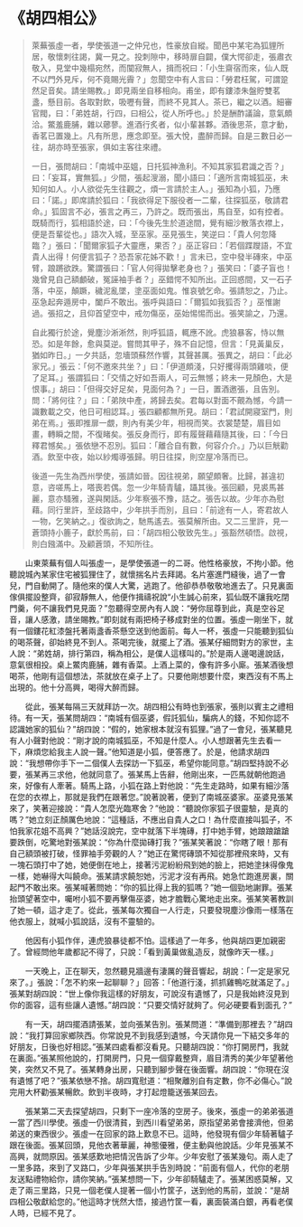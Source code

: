 # 《胡四相公》

> 萊蕪張虛一者，學使張道一之仲兄也，性豪放自縱。聞邑中某宅為狐貍所居，敬懷刺往謁，冀一見之。投刺隙中，移時扉自闢，僕大愕卻走，張肅衣敬入，見堂中幾榻宛然，而闃寂無人，揖而祝曰：「小生齋宿而來，仙人既不以門外見斥，何不竟賜光霽？」忽聞空中有人言曰：「勞君枉駕，可謂跫然足音矣。請坐賜教。」即見兩坐自移相向。甫坐，即有鏤漆朱盤貯雙茗盞，懸目前。各取對飲，吸嚦有聲，而終不見其人。茶已，繼之以酒。細審官閥，曰：「弟姓胡，行四，曰相公，從人所呼也。」於是酬酢議論，意氣頗洽。鱉羞鹿脯，雜以薌蓼。進酒行炙者，似小輩甚夥。酒後思茶，意才動，香茗已置幾上。凡有所思，應念即至。張大悅，盡醉而歸。自是三數日必一往，胡亦時至張家，俱如主客往來禮。
>
> 一日，張問胡曰：「南城中巫媼，日托狐神漁利。不知其家狐君識之否？」曰：「妄耳，實無狐。」少間，張起溲溺，聞小語曰：「適所言南城狐巫，未知何如人。小人欲從先生往觀之，煩一言請於主人。」張知為小狐，乃應曰：「諾。」即席請於狐曰：「我欲得足下服役者一二輩，往探狐巫，敬請君命。」狐固言不必，張言之再三，乃許之。既而張出，馬自至，如有控者。既騎而行，狐相語於途，曰：「今後先生於道途間，覺有細沙散落衣襟上，便是吾輩從也。」語次入城，至巫家。巫見張生，笑逆曰：「貴人何忽降臨？」張曰：「聞爾家狐子大靈應，果否？」巫正容曰：「若個蹀躞語，不宜貴人出得！何便言狐子？恐吾家花姊不歡！」言未已，空中發半磚來，中巫臂，踉蹡欲跌。驚謂張曰：「官人何得拋擊老身也？」張笑曰：「婆子盲也！幾曾見自己額顱破，冤誣袖手者？」巫錯愕不知所出。正回惑間，又一石子落，中巫，顛蹶，穢泥亂墜，塗巫面如鬼。惟哀號乞命。張請恕之，乃止。巫急起奔遁房中，闔戶不敢出。張呼與語曰：「爾狐如我狐否？」巫惟謝過。張招之，且仰首望空中，戒勿傷巫，巫始惕惕而出。張笑諭之，乃還。
>
> 自此獨行於途，覺塵沙淅淅然，則呼狐語，輒應不訛。虎狼暴客，恃以無恐。如是年餘，愈與莫逆。嘗問其甲子，殊不自記憶，但言：「見黃巢反，猶如昨日。」一夕共話，忽墻頭蘇然作響，其聲甚厲。張異之，胡曰：「此必家兄。」張云：「何不邀來共坐？」曰：「伊道頗淺，只好攫得兩頭雞啖，便了足耳。」張謂狐曰：「交情之好如吾兩人，可云無憾；終未一見顏色，大是恨事。」胡曰：「但得交好足矣，見面何為？」一日，置酒邀張，且告別。問：「將何往？」曰：「弟陜中產，將歸去矣。君每以對面不覿為憾，今請一識數載之交，他日可相認耳。」張四顧都無所見。胡曰：「君試開寢室門，則弟在焉。」張即推扉一覷，則內有美少年，相視而笑。衣裳楚楚，眉目如畫，轉瞬之間，不復睹矣。張反身而行，即有履聲藉藉隨其後，曰：「今日釋君憾矣。」張依戀不忍別。狐曰：「離合自有數，何容介介。」乃以巨觥勸酒。飲至中夜，始以紗燭導張歸。明日往探，則空屋冷落而已。
>
> 後道一先生為西州學使，張請如晉。因往視弟，願望頗奢。比歸，甚違初意，咨嗟馬上，嗒喪若偶。忽一少年騎青驢，躡其後。張回顧，見裘馬甚麗，意亦騷雅，遂與閑話。少年察張不豫，詰之。張告以故。少年亦為慰藉。同行里許，至歧路中，少年拱手而別，且曰：「前途有一人，寄君故人一物，乞笑納之。」復欲詢之，馳馬遙去。張莫解所由。又二三里許，見一蒼頭持小簏子，獻於馬前，曰：「胡四相公敬致先生。」張豁然頓悟。啟視，則白鏹滿中。及顧蒼頭，不知所往。

&emsp;&emsp;山東萊蕪有個人叫張虛一，是學使張道一的二哥。他性格豪放，不拘小節。他聽說城內某家住宅被狐狸住了，就懷揣名片去拜謁。名片塞進門縫後，過了一會兒，門自動開了。隨他來的僕人大驚，逃跑了。他卻恭恭敬敬地進去了。只見裏面傢俱擺設整齊，卻寂靜無人，他便作揖禱祝說“小生誠心前來，狐仙既不讓我吃閉門羹，何不讓我們見見面？”忽聽得空房內有人說：“勞你屈尊到此，真是空谷足音，讓人感激，請坐賜教。”即刻就有兩把椅子移成對坐的位置。張虛一剛坐下，就有一個鏤花紅漆盤托著兩盞香茶懸空送到他面前。每人一杯，張虛一只能聽到狐仙的喝茶聲，卻始終見不到人。茶喝完後，就擺上了酒。張某仔細問對方的家世，主人說：“弟姓胡，排行第四，稱為相公，是僕人這樣叫的。”於是兩人邊喝邊說話，意氣很相投。桌上鱉肉鹿脯，雜有香菜。上酒上菜的，像有許多小廝。張某酒後想喝茶，他剛有這個想法，茶就放在桌子上了。只要他剛想要什麼，東西沒有不馬上出現的。他十分高興，喝得大醉而歸。

&emsp;&emsp;從此，張某每隔三天就拜訪一次。胡四相公有時也到張家，張則以賓主之禮相待。有一天，張某問胡四：“南城有個巫婆，假託狐仙，騙病人的錢，不知你認不認識她家的狐仙？”胡四說：“假的，她家根本就沒有狐狸。”過了一會兒，張某聽見有人小聲對他說：“剛才說的南城狐巫，不知是什麼人。小人想跟著先生去看一下，麻煩您給我主人說一聲。”他知道是小狐，便答應了。於是，他請求胡四說：“我想帶你手下一二個僕人去探訪一下狐巫，希望你能同意。”胡四堅持說不必要，張某再三求他，他就同意了。張某馬上告辭，他剛出來，一匹馬就朝他跑過來，好像有人牽著。騎馬上路，小狐在路上對他說：“先生走路時，如果有細沙落在您的衣襟上，那就是我們在跟著您。”說著說著，便到了南城巫婆家。巫婆見張某來了，笑著迎接說：“貴人怎麼光臨寒舍？”他說：“聽說你家狐子很靈驗，是真的嗎？”她立刻正顏厲色地說：“這種話，不應出自貴人之口！為什麼直接叫狐子，不怕我家花姐不高興？”她話沒說完，空中就落下半塊磚，打中她手臂，她踉踉蹌蹌要跌倒，吃驚地對張某說：“你為什麼拋磚打我？”張某笑著說：“你瞎了眼！那有自己額頭被打破，怪罪袖手旁觀的人？”她正在驚愕磚頭不知從那裡飛來時，又有一塊石頭打中了她，她便倒在地上，接著污泥紛紛飛到她的臉上，把她塗抹得像鬼一樣，她嚇得大叫饒命。張某請求饒恕她，污泥才沒有再飛。她急忙跑進房裏，關起門不敢出來。張某喊著問她：“你的狐比得上我的狐嗎？”她一個勁地謝罪。張某抬頭望著空中，囑咐小狐不要再擊傷巫婆，她才膽戰心驚地走出來。張某笑著教訓了她一頓，這才走了。從此，張某每次獨自一人行走，只要發現塵沙像雨一樣落在他衣服上，就喊小狐說話，沒有不靈驗的。

&emsp;&emsp;他因有小狐作伴，連虎狼暴徒都不怕。這樣過了一年多，他與胡四更加親密了。曾經問他年歲都記不得了，只說：「看到黃巢做亂造反，就像昨天一樣。」

&emsp;&emsp;一天晚上，正在聊天，忽然聽見牆邊有淒厲的聲音響起，胡說：「一定是家兄來了。」張說：「怎不約來一起聊聊？」回答：「他道行淺，抓抓雞鴨吃就滿足了。」張某對胡四說：“世上像你我這樣的好朋友，可說沒有遺憾了，只是我始終沒見到你的面容，這有些讓人遺憾。”胡四說：“只要交情好就夠了。何必硬要看到面孔？”

&emsp;&emsp;有一天，胡四擺酒請張某，並向張某告別。張某問道：“準備到那裡去？”胡四說：“我打算回家鄉陝西。你常說見不到我感到遺憾，今天請你見一下結交多年的好朋友，日後也好相認。”張某四處看都沒看見。只聽胡四說：“你打開房門，我就在裏面。”張某照他說的，打開房門，只見一個穿戴整齊，眉目清秀的美少年望著他笑，突然又不見了。張某轉身出房，只聽到腳步聲在後面響。胡四說：“你現在沒有遺憾了吧？”張某依戀不捨。胡四寬慰道：“相聚離別自有定數，你不必傷心。”說完用大杯勸張某暢飲。飲到半夜時，才打起燈籠送張某回去。

&emsp;&emsp;張某第二天去探望胡四，只剩下一座冷落的空房子。後來，張虛一的弟弟張道一當了西川學使。張虛一仍很清貧，到西川看望弟弟，原指望弟弟會接濟他，但弟弟送的東西很少。張虛一在回家的路上歎息不已。這時，他發現有個少年騎著驢子跟在後面。張某回頭，見他衣著華麗，神態優雅，便主動與他說話。少年見張某不高興，就問原因。張某感歎地把情況告訴了少年。少年安慰了張某幾句。兩人走了一里多路，來到了叉路口，少年與張某拱手告別時說：“前面有個人，代你的老朋友送點禮物給你，請你笑納。”張某想問一下，少年卻騎驢走了。張某困惑莫解，又走了兩三里路，只見一個老僕人提著一個小竹筐子，送到他的馬前，並說：“是胡四相公敬獻給您的。”他這時才恍然大悟，接過竹筐一看，裏面裝滿白銀，再看老僕人時，已經不見了。
